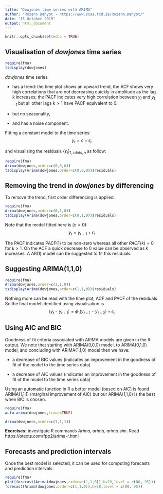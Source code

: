 ---
title: "Dowjones time series with ARIMA"
author: "Rozenn Dahyot - https://www.scss.tcd.ie/Rozenn.Dahyot/"
date: "15 October 2019"
output: html_document
---

```{r setup, include=FALSE}
knitr::opts_chunk$set(echo = TRUE)
```


## Visualisation of  *dowjones* time series


```{r,warning=FALSE, message=FALSE}
require(fma)
tsdisplay(dowjones)
```

*dowjones* time series


- has a trend: the time plot shows an upward trend, the ACF shows very high correlations that are not decreasing quickly in amplitude as the lag $k$ increases; the PACF indicates   very high correlation between $y_t$ and $y_{t-1}$  but all other lags $k>1$ have PACF equivalent to 0.

- but no seasonality,

- and has a noise component.


Fitting a constant model to the time series:
$$
y_t=c+\epsilon_t
$$

and visualising the residuals $\lbrace \epsilon_t\rbrace_{1,cdots,n}$ as follow:
```{r,warning=FALSE, message=FALSE}
require(fma)
Arima(dowjones,order=c(0,0,0))
tsdisplay(Arima(dowjones,order=c(0,0,0))$residuals)
```


## Removing the trend in  *dowjones* by differencing 

To remove the trend, first order differencing is applied:

```{r,warning=FALSE, message=FALSE}
require(fma)
Arima(dowjones,order=c(0,1,0))
tsdisplay(Arima(dowjones,order=c(0,1,0))$residuals)
```

Note that the model fitted here is ($c=0$):
$$
y_t=y_{t-1}+\epsilon_t
$$

The PACF indicates PACF(1) to be non-zero whereas all other $PACF(k)=0$ for $k>1$. On the ACF a quick decrease to 0 value can be observed as $k$ increases.
A AR(1) model can be suggested to fit this residuals.

## Suggesting ARIMA(1,1,0)

```{r,warning=FALSE, message=FALSE}
require(fma)
Arima(dowjones,order=c(1,1,0))
tsdisplay(Arima(dowjones,order=c(1,1,0))$residuals)
```

Nothing more can be read with the time plot, ACF and PACF of the residuals.
So the final model identified using visualisation is 
$$
(y_t-y_{t-1})=\phi_1 (y_{t-1}-y_{t-2}) +\epsilon_t
$$

## Using AIC and BIC

Goodness of fit criteria associated with ARIMA models are given in the R output. 
We note that starting with ARIMA(0,0,0) model, to  ARIMA(0,1,0) model, and concluding with  ARIMA(1,1,0) model then  we have:

- a  decrease of BIC values (indicates an improvement in the goodness of fit of the model to the time series data)

- a decrease of AIC values (indicates an improvement in the goodness of fit of the model to the time series data) 

Using an automatic function in R a better model (based on AIC) is found ARIMA(1,1,1) (marginal improvement of AIC) but our ARIMA(1,1,0) is the best when BIC is chosen.   


```{r,warning=FALSE, message=FALSE}
require(fma)
auto.arima(dowjones,trace=TRUE)

Arima(dowjones,order=c(1,1,1))

```

**Exercises:** investigate R commands *Arima*, *arima*, *arima.sim*. Read https://otexts.com/fpp2/arima-r.html  


## Forecasts and prediction intervals

Once the best model is selected, it can be used for computing forecasts and prediction intervals:

```{r,warning=FALSE, message=FALSE}
require(fma)
plot(forecast(Arima(dowjones,order=c(1,1,0)),h=20,level = c(80, 95)))
forecast(Arima(dowjones,order=c(1,1,0)),h=20,level = c(80, 95))
```

